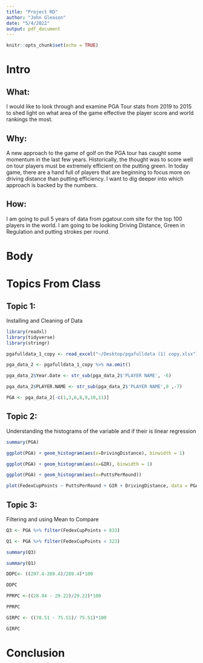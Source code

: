 ```yaml
---
title: "Project RD"
author: "John Gleason"
date: "5/4/2022"
output: pdf_document
---
```


```r
knitr::opts_chunk$set(echo = TRUE)
```


# Intro 
## What: 
I would like to look through and examine PGA Tour stats from 2019 to 2015 to shed light on what area of the game effective the player score and world rankings the most. 

## Why:
A new approach to the game of golf on the PGA tour has caught some momentum in the last few years. Historically, the thought was to score well on tour players must be extremely efficient on the putting green. In today game, there are a hand full of players that are beginning to focus more on driving distance than putting efficiency. I want to dig deeper into which approach is backed by the numbers.

## How:
I am going to pull 5 years of data from pgatour.com site for the top 100 players in the world. I am going to be looking Driving Distance, Green in Regulation and putting strokes per round.

# Body 
# Topics From Class 

## Topic 1:
Installing and Cleaning of Data
```r
library(readxl)
library(tidyverse)
library(stringr)
```


```r
pgafulldata_1_copy <- read_excel("~/Desktop/pgafulldata (1) copy.xlsx")
```

```r
pga_data_2 <- pgafulldata_1_copy %>% na.omit()
```


```r
pga_data_2$Year.Date <- str_sub(pga_data_2$'PLAYER NAME', -6)
```


```r
pga_data_2$PLAYER.NAME <- str_sub(pga_data_2$'PLAYER NAME',0 ,-7)

```


```r
PGA <- pga_data_2[-c(1,3,6,8,9,10,11)]
```




## Topic 2:
Understanding the histograms of the variable and if their is linear regression 
```r
summary(PGA)
```

```r
ggplot(PGA) + geom_histogram(aes(x=DrivingDistance), binwidth = 1)
```


```r
ggplot(PGA) + geom_histogram(aes(x=GIR), binwidth = 1)
```


```r
ggplot(PGA) + geom_histogram(aes(x=PuttsPerRound))
```


```r
plot(FedexCupPoints ~ PuttsPerRound + GIR + DrivingDistance, data = PGA)
```



## Topic 3: 
Filtering and using Mean to Compare 
```r
Q3 <- PGA %>% filter(FedexCupPoints > 833)
```


```r
Q1 <- PGA %>% filter(FedexCupPoints < 323)
```


```r
summary(Q3)
```


```r
summary(Q1)
```


```r
DDPC<- ((297.4-289.4)/289.4)*100
```

```r
DDPC
```


```r
PPRPC <-((28.94 - 29.22)/29.22)*100
```

```r
PPRPC
```


```r
GIRPC <- ((78.51 - 75.51)/ 75.51)*100
```

```r
GIRPC
```


# Conclusion
